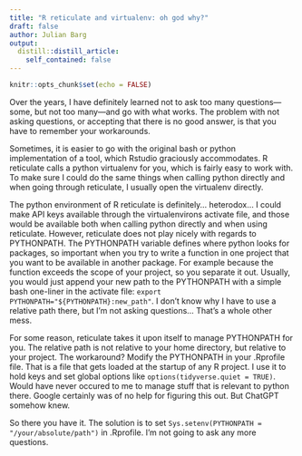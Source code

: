 ```yaml
---
title: "R reticulate and virtualenv: oh god why?"
draft: false
author: Julian Barg
output:
  distill::distill_article:
    self_contained: false
---
```



```r
knitr::opts_chunk$set(echo = FALSE)
```

Over the years, I have definitely learned not to ask too many questions---some, 
but not too many---and go with what works. The problem with not asking 
questions, or accepting that there is no good answer, is that you have to 
remember your workarounds. 

Sometimes, it is easier to go with the original bash or python implementation
of a tool, which Rstudio graciously accommodates. R reticulate calls a python 
virtualenv for you, which is fairly easy to work with. To make sure I could do
the same things when calling python directly and when going through reticulate,
I usually open the virtualenv directly.

The python environment of R reticulate is definitely... heterodox... I could 
make API keys available through the virtualenvirons activate file, and those
would be available both when calling python directly and when using reticulate. 
However, reticulate does not play nicely with regards to PYTHONPATH. The
PYTHONPATH variable defines where python looks for packages, so important when
you try to write a function in one project that you want to be available in
another package. For example because the function exceeds the scope of your 
project, so you separate it out. Usually, you would just append your new path
to the PYTHONPATH with a simple bash one-liner in the activate file: 
`export PYTHONPATH="${PYTHONPATH}:new_path"`. I don't know why I have to use a 
relative path there, but I'm not asking questions... That's a whole other mess.

For some reason, reticulate takes it upon itself to manage PYTHONPATH for you.
The relative path is not relative to your home directory, but relative to your
project. The workaround? Modify the PYTHONPATH in your .Rprofile file. That is
a file that gets loaded at the startup of any R project. I use it to hold keys
and set global options like `options(tidyverse.quiet = TRUE)`. Would have never
occured to me to manage stuff that is relevant to python there. Google certainly
was of no help for figuring this out. But ChatGPT somehow knew.

So there you have it. The solution is to set 
`Sys.setenv(PYTHONPATH = "/your/absolute/path")` in .Rprofile. I'm not going to
ask any more questions.












